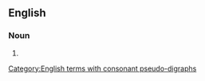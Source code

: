==English==

===Noun===
{{head|en|noun form}}

# {{plural of|penthouse|lang=en}}

[[Category:English terms with consonant pseudo-digraphs]]